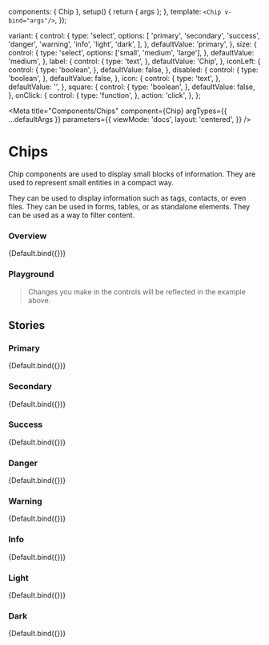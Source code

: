 

  components: { Chip },
  setup() {
    return { args };
  },
  template: `
    <Chip v-bind="args"/>
  `,
});

  variant: {
    control: {
      type: 'select',
      options: [
        'primary',
        'secondary',
        'success',
        'danger',
        'warning',
        'info',
        'light',
        'dark',
      ],
    },
    defaultValue: 'primary',
  },
  size: {
    control: {
      type: 'select',
      options: ['small', 'medium', 'large'],
    },
    defaultValue: 'medium',
  },
  label: {
    control: {
      type: 'text',
    },
    defaultValue: 'Chip',
  },
  iconLeft: {
    control: {
      type: 'boolean',
    },
    defaultValue: false,
  },
  disabled: {
    control: {
      type: 'boolean',
    },
    defaultValue: false,
  },
  icon: {
    control: {
      type: 'text',
    },
    defaultValue: '',
  },
  square: {
    control: {
      type: 'boolean',
    },
    defaultValue: false,
  },
  onClick: {
    control: {
      type: 'function',
    },
    action: 'click',
  },
};

<Meta
  title="Components/Chips"
  component={Chip}
  argTypes={{ ...defaultArgs }}
  parameters={{
    viewMode: 'docs',
    layout: 'centered',
  }}
/>

# Chips

Chip components are used to display small blocks of information.
They are used to represent small entities in a compact way.

They can be used to display information such as tags, contacts, or even files.
They can be used in forms, tables, or as standalone elements.
They can be used as a way to filter content.

### Overview

<Canvas>
  <Story name="Overview" argTypes={{ ...Default.argTypes }} args={{}}>
    {Default.bind({})}
  </Story>
</Canvas>

### Playground

> Changes you make in the controls will be reflected in the example above.

<ArgsTable story="Overview" exclude={/^(click|on.*)$/} />

## Stories

### Primary

<Canvas>
  <Story name="Primary" argTypes={{ ...Default.argTypes }} args={{}}>
    {Default.bind({})}
  </Story>
</Canvas>

### Secondary

<Canvas>
  <Story
    name="Secondary"
    argTypes={{ ...Default.argTypes }}
    args={{ variant: 'secondary' }}
  >
    {Default.bind({})}
  </Story>
</Canvas>

### Success

<Canvas>
  <Story
    name="Success"
    argTypes={{ ...Default.argTypes }}
    args={{ variant: 'success' }}
  >
    {Default.bind({})}
  </Story>
</Canvas>

### Danger

<Canvas>
  <Story
    name="Danger"
    argTypes={{ ...Default.argTypes }}
    args={{ variant: 'danger' }}
  >
    {Default.bind({})}
  </Story>
</Canvas>

### Warning

<Canvas>
  <Story
    name="Warning"
    argTypes={{ ...Default.argTypes }}
    args={{ variant: 'warning' }}
  >
    {Default.bind({})}
  </Story>
</Canvas>

### Info

<Canvas>
  <Story
    name="Info"
    argTypes={{ ...Default.argTypes }}
    args={{ variant: 'info' }}
  >
    {Default.bind({})}
  </Story>
</Canvas>

### Light

<Canvas>
  <Story
    name="Light"
    argTypes={{ ...Default.argTypes }}
    args={{ variant: 'light' }}
  >
    {Default.bind({})}
  </Story>
</Canvas>

### Dark

<Canvas>
  <Story
    name="Dark"
    argTypes={{ ...Default.argTypes }}
    args={{ variant: 'dark' }}
  >
    {Default.bind({})}
  </Story>
</Canvas>

